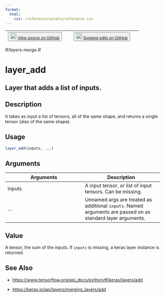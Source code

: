 ```yaml
---
format:
  html:
    css: /reference/assets/reference.css
---
```


| <button class="button"> ![](/reference/assets/GitHub-Mark-32px.png){width="20"} [View source on GitHub](https://github.com/rstudio/keras//blob/main/R/layers-merge.R) </button> | <button class="button"> ![](/reference/assets/GitHub-Mark-32px.png){width="20"} [Suggest edits on GitHub](https://github.com/rstudio/keras//edit/main/R/layers-merge.R) </button> |
|:------------------------------:|:--------------------------------------:|

*R/layers-merge.R*

# layer_add

## Layer that adds a list of inputs.

## Description
It takes as input a list of tensors, all of the same shape, and returns a single tensor (also of the same shape). 


## Usage
```r
layer_add(inputs, ...) 
```

## Arguments
|Arguments|Description|
|---|---|
| inputs | A input tensor, or list of input tensors. Can be missing. |
| ... | Unnamed args are treated as additional `inputs`. Named arguments are passed on as standard layer arguments. |



## Value
A tensor, the sum of the inputs. If `inputs` is missing, a keras layer instance is returned. 



## See Also

- [https://www.tensorflow.org/api_docs/python/tf/keras/layers/add](https://www.tensorflow.org/api_docs/python/tf/keras/layers/add)

- [https://keras.io/api/layers/merging_layers/add](https://keras.io/api/layers/merging_layers/add)

